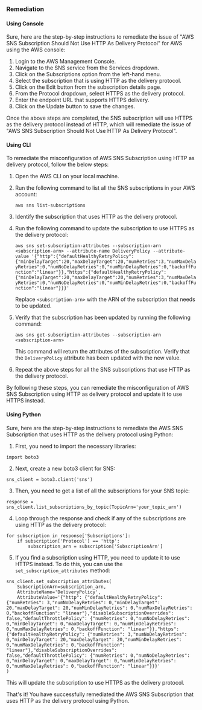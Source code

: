 ### Remediation

#### Using Console

Sure, here are the step-by-step instructions to remediate the issue of "AWS SNS Subscription Should Not Use HTTP As Delivery Protocol" for AWS using the AWS console:

1. Login to the AWS Management Console.
2. Navigate to the SNS service from the Services dropdown.
3. Click on the Subscriptions option from the left-hand menu.
4. Select the subscription that is using HTTP as the delivery protocol.
5. Click on the Edit button from the subscription details page.
6. From the Protocol dropdown, select HTTPS as the delivery protocol.
7. Enter the endpoint URL that supports HTTPS delivery.
8. Click on the Update button to save the changes.

Once the above steps are completed, the SNS subscription will use HTTPS as the delivery protocol instead of HTTP, which will remediate the issue of "AWS SNS Subscription Should Not Use HTTP As Delivery Protocol".

#### Using CLI

To remediate the misconfiguration of AWS SNS Subscription using HTTP as delivery protocol, follow the below steps:

1. Open the AWS CLI on your local machine.

2. Run the following command to list all the SNS subscriptions in your AWS account:
    
    `aws sns list-subscriptions`

3. Identify the subscription that uses HTTP as the delivery protocol.

4. Run the following command to update the subscription to use HTTPS as the delivery protocol:

    `aws sns set-subscription-attributes --subscription-arn <subscription-arn> --attribute-name DeliveryPolicy --attribute-value '{"http":{"defaultHealthyRetryPolicy":{"minDelayTarget":20,"maxDelayTarget":20,"numRetries":3,"numMaxDelayRetries":0,"numNoDelayRetries":0,"numMinDelayRetries":0,"backoffFunction":"linear"}},"https":{"defaultHealthyRetryPolicy":{"minDelayTarget":20,"maxDelayTarget":20,"numRetries":3,"numMaxDelayRetries":0,"numNoDelayRetries":0,"numMinDelayRetries":0,"backoffFunction":"linear"}}}'`
    
    Replace `<subscription-arn>` with the ARN of the subscription that needs to be updated.

5. Verify that the subscription has been updated by running the following command:

    `aws sns get-subscription-attributes --subscription-arn <subscription-arn>`
    
    This command will return the attributes of the subscription. Verify that the `DeliveryPolicy` attribute has been updated with the new value.

6. Repeat the above steps for all the SNS subscriptions that use HTTP as the delivery protocol.

By following these steps, you can remediate the misconfiguration of AWS SNS Subscription using HTTP as delivery protocol and update it to use HTTPS instead.

#### Using Python

Sure, here are the step-by-step instructions to remediate the AWS SNS Subscription that uses HTTP as the delivery protocol using Python:

1. First, you need to import the necessary libraries:

```
import boto3
```

2. Next, create a new boto3 client for SNS:

```
sns_client = boto3.client('sns')
```

3. Then, you need to get a list of all the subscriptions for your SNS topic:

```
response = sns_client.list_subscriptions_by_topic(TopicArn='your_topic_arn')
```

4. Loop through the response and check if any of the subscriptions are using HTTP as the delivery protocol:

```
for subscription in response['Subscriptions']:
    if subscription['Protocol'] == 'http':
        subscription_arn = subscription['SubscriptionArn']
```

5. If you find a subscription using HTTP, you need to update it to use HTTPS instead. To do this, you can use the `set_subscription_attributes` method:

```
sns_client.set_subscription_attributes(
    SubscriptionArn=subscription_arn,
    AttributeName='DeliveryPolicy',
    AttributeValue='{"http": {"defaultHealthyRetryPolicy": {"numRetries": 3,"numNoDelayRetries": 0,"minDelayTarget": 20,"maxDelayTarget": 20,"numMinDelayRetries": 0,"numMaxDelayRetries": 0,"backoffFunction": "linear"},"disableSubscriptionOverrides": false,"defaultThrottlePolicy": {"numRetries": 0,"numNoDelayRetries": 0,"minDelayTarget": 0,"maxDelayTarget": 0,"numMinDelayRetries": 0,"numMaxDelayRetries": 0,"backoffFunction": "linear"}},"https": {"defaultHealthyRetryPolicy": {"numRetries": 3,"numNoDelayRetries": 0,"minDelayTarget": 20,"maxDelayTarget": 20,"numMinDelayRetries": 0,"numMaxDelayRetries": 0,"backoffFunction": "linear"},"disableSubscriptionOverrides": false,"defaultThrottlePolicy": {"numRetries": 0,"numNoDelayRetries": 0,"minDelayTarget": 0,"maxDelayTarget": 0,"numMinDelayRetries": 0,"numMaxDelayRetries": 0,"backoffFunction": "linear"}}}'
)
```

This will update the subscription to use HTTPS as the delivery protocol.

That's it! You have successfully remediated the AWS SNS Subscription that uses HTTP as the delivery protocol using Python.

